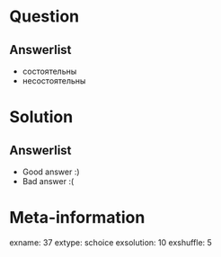 Question
========


Answerlist
----------
*  состоятельны
*  несостоятельны

Solution
========

Answerlist
----------
*  Good answer :)
*  Bad answer :(

Meta-information
================
exname: 37
extype: schoice
exsolution: 10
exshuffle: 5
